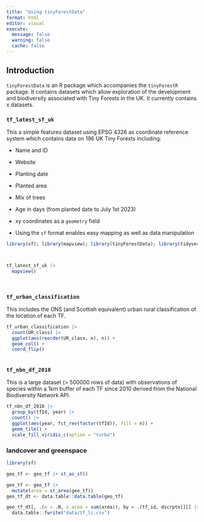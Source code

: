 ```yaml
---
title: "Using tinyForestData"
format: html
editor: visual
execute: 
  message: false
  warning: false
  cache: false
---
```


## Introduction

`tinyForestData` is an R package which accompanies the `tinyForestR` package. It contains datasets which allow exploration of the development and biodiversity associated with Tiny Forests in the UK. It currently contains x datasets.

### `tf_latest_sf_uk`

This a simple features dataset using EPSG 4326 as coordinate reference system which contains data on 196 UK Tiny Forests including:

-   Name and ID

-   Website

-   Planting date

-   Planted area

-   Mix of trees

-   Age in days (from planted date to July 1st 2023)

-   xy coordinates as a `geometry` field

-   Using the `sf` format enables easy mapping as well as data manipulation

```r
library(sf); library(mapview); library(tinyForestData); library(tidyverse)



tf_latest_sf_uk |>
  mapview()




```

### 

### `tf_urban_classification`

This includes the ONS (and Scottish equivalent) urban rural classification of the location of each TF.

```r

tf_urban_classification |> 
  count(UR_class) |>
  ggplot(aes(reorder(UR_class, n), n)) +
  geom_col() +
  coord_flip()
  
```

### `tf_nbn_df_2010`

This is a large dataset (\> 500000 rows of data) with observations of species within a 1km buffer of each TF since 2010 derived from the National Biodiversity Network API.

```r

tf_nbn_df_2010 |>
  group_by(tfId, year) |>
  count() |>
  ggplot(aes(year, fct_rev(factor(tfId)), fill = n)) +
  geom_tile() +
  scale_fill_viridis_c(option = "turbo")


```

### landcover and greenspace

```r

library(sf)

geo_tf <- geo_tf |> st_as_sf()

geo_tf <- geo_tf |>
  mutate(area = st_area(geo_tf))
geo_tf_dt <- data.table::data.table(geo_tf)

geo_tf_dt[, .(n = .N, s_area = sum(area)), by = .(tf_id, dscrptn)][] |>
  data.table::fwrite("data/tf_lc.csv")
  
```
